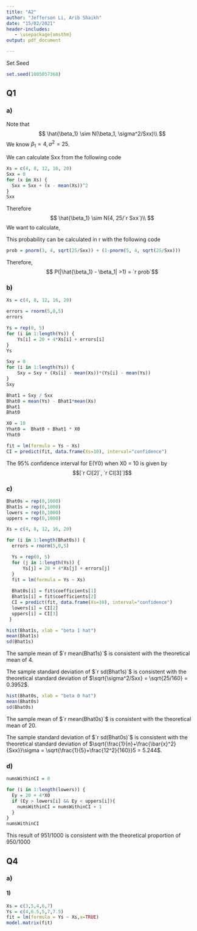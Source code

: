 ```yaml
---
title: "A2"
author: "Jefferson Li, Arib Shaikh"
date: "15/02/2021"
header-includes:
   - \usepackage{amsthm}
output: pdf_document

---
```

Set Seed
```r
set.seed(1005057368) 
```
## Q1
### a)

Note that $$
\hat{\beta_1} \sim N(\beta_1, \sigma^2/Sxx)\\
$$
We know $\beta_1 = 4, \sigma^2 = 25$.

We can calculate Sxx from the following code
```r
Xs = c(4, 8, 12, 16, 20)
Sxx = 0
for (x in Xs) {
  Sxx = Sxx + (x - mean(Xs))^2
}
Sxx
```
Therefore 
$$
\hat{\beta_1} \sim N(4, 25/`r Sxx`)\\
$$
We want to calculate,
\begin{align}
    P(|\hat{\beta_1} - \beta_1| >1)
    &= P(|\hat{\beta_1} - 4| >1)\\
    &= P(\hat{\beta_1} - 4 > 1) \quad or \quad P(\hat{\beta_1} - 4 < -1)\\
    &= P(\hat{\beta_1} > 5)+ P(\hat{\beta_1}< 3) && \text{Since they are disjoint}
\end{align}

This probability can be calculated in r with the following code

```r
prob = pnorm(3, 4, sqrt(25/Sxx)) + (1-pnorm(5, 4, sqrt(25/Sxx)))
```
Therefore, $$ P(|\hat{\beta_1} - \beta_1| >1) = `r prob`$$ 

### b)



```r
Xs = c(4, 8, 12, 16, 20)

errors = rnorm(5,0,5)
errors
```

```r
Ys = rep(0, 5)
for (i in 1:length(Ys)) {
    Ys[i] = 20 + 4*Xs[i] + errors[i]
}
Ys
```
```r
Sxy = 0
for (i in 1:length(Ys)) {
    Sxy = Sxy + (Xs[i] - mean(Xs))*(Ys[i] - mean(Ys))
}
Sxy
```

```r
Bhat1 = Sxy / Sxx
Bhat0 = mean(Ys) - Bhat1*mean(Xs)
Bhat1
Bhat0
```


```r
X0 = 10
Yhat0 =  Bhat0 + Bhat1 * X0
Yhat0
```

```r
fit = lm(formula = Ys ~ Xs)
CI = predict(fit, data.frame(Xs=10), interval="confidence")
```
The 95% confidence interval for E(Y0) when X0 = 10 is given by $$[`r CI[2]`, `r CI[3]`]$$

### c)

```r
Bhat0s = rep(0,1000)
Bhat1s = rep(0,1000)
lowers = rep(0,1000)
uppers = rep(0,1000)

Xs = c(4, 8, 12, 16, 20)

for (i in 1:length(Bhat0s)) {
  errors = rnorm(5,0,5)

  Ys = rep(0, 5)
  for (j in 1:length(Ys)) {
      Ys[j] = 20 + 4*Xs[j] + errors[j]
  }
  fit = lm(formula = Ys ~ Xs)
  
  Bhat0s[i] = fit$coefficients[1]
  Bhat1s[i] = fit$coefficients[2]
  CI = predict(fit, data.frame(Xs=10), interval="confidence")
  lowers[i] = CI[2]
  uppers[i] = CI[3]
 }
```
```r
hist(Bhat1s, xlab = "beta 1 hat")
mean(Bhat1s)
sd(Bhat1s)
```
The sample mean of $`r mean(Bhat1s)`$ is consistent with the theoretical mean of $4$.

The sample standard deviation of $`r sd(Bhat1s)`$ is consistent with the theoretical standard deviation of $\sqrt{\sigma^2/Sxx} = \sqrt{25/160} = 0.3952$.

```r
hist(Bhat0s, xlab = "beta 0 hat")
mean(Bhat0s)
sd(Bhat0s)
```
The sample mean of $`r mean(Bhat0s)`$ is consistent with the theoretical mean of $20$.

The sample standard deviation of $`r sd(Bhat0s)`$ is consistent with the theoretical standard deviation of $\sqrt{\frac{1}{n}+\frac{\bar{x}^2}{Sxx}}\sigma = \sqrt{\frac{1}{5}+\frac{12^2}{160}}5 = 5.244$.

### d)


```r
numsWithinCI = 0

for (i in 1:length(lowers)) {
  Ey = 20 + 4*X0
  if (Ey > lowers[i] && Ey < uppers[i]){
    numsWithinCI = numsWithinCI + 1
  }
}
numsWithinCI
```
This result of 951/1000 is consistent with the theoretical proportion of 950/1000


## Q4
### a)

#### 1)

```r
Xs = c(3,5,4,6,7)
Ys = c(4,6.5,5,7,7.5)
fit = lm(formula = Ys ~ Xs,x=TRUE)
model.matrix(fit)
```



